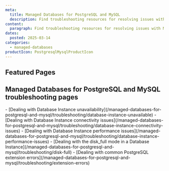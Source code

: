 ```yaml
---
meta:
  title: Managed Databases for PostgreSQL and MySQL
  description: Find troubleshooting resources for resolving issues with Managed Databases for PostgreSQL and MySQL.
content:
  paragraph: Find troubleshooting resources for resolving issues with Managed Databases for PostgreSQL and MySQL.
dates:
  posted: 2025-03-14
categories:
  - managed-databases
productIcon: PostgresqlMysqlProductIcon
---
```


<ProductHeader
  productName="Managed Databases for PostgreSQL and MySQL troubleshooting"
  productLogo="managedDatabase"
  description="Discover how to solve the most common issues in Scaleway Managed Databases for PostgreSQL and MySQL."
/>

## Featured Pages

<Grid>
    <DefaultCard
      title="Managed Databases for PostgreSQL and MySQL FAQ"
      description="General info on Managed Databases"
      url="/managed-databases-for-postgresql-and-mysql/faq/"
      label="See more"
    />
    <DefaultCard
      title="How to apply scheduled maintenance to a Database Instance"
      description="Manage scheduled maintenance"
      url="/managed-databases-for-postgresql-and-mysql/how-to/apply-maintenance/"
      label="See more"
    />
    <DefaultCard
      title="Security and Reliability"
      description="Best practices for security"
      url="/managed-databases-for-postgresql-and-mysql/reference-content/security-and-reliability/"
      label="See more"
    />
</Grid>
<Grid>
    <DefaultCard
      title="PostgreSQL extensions reference"
      description="Learn more about the PostgreSQL extensions"
      url="/managed-databases-for-postgresql-and-mysql/reference-content/postgresql-extensions/"
      label="See more"
    />
    <DefaultCard
      title="Understanding the autohealing feature"
      description="Learn more about the autohealing feature"
      url="/managed-databases-for-postgresql-and-mysql/reference-content/autohealing"
      label="See more"
    />
</Grid>

## Managed Databases for PostgreSQL and MySQL troubleshooting pages

<LinksList>
  - [Dealing with Database Instance unavailability](/managed-databases-for-postgresql-and-mysql/troubleshooting/database-instance-unavailable)
  - [Dealing with Database Instance connectivity issues](/managed-databases-for-postgresql-and-mysql/troubleshooting/database-instance-connectivity-issues)
  - [Dealing with Database Instance performance issues](/managed-databases-for-postgresql-and-mysql/troubleshooting/database-instance-performance-issues)
  - [Dealing with the disk_full mode in a Database Instance](/managed-databases-for-postgresql-and-mysql/troubleshooting/disk-full)
  - [Dealing with common PostgreSQL extension errors](/managed-databases-for-postgresql-and-mysql/troubleshooting/extension-errors)
</LinksList>
